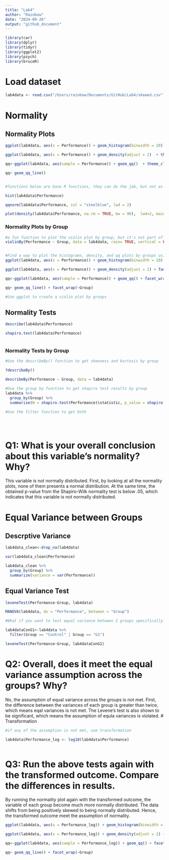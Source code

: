 ```yaml
---
title: "Lab4"
author: "Rainbow"
date: "2024-09-26"
output: "github_document"
---
```


```r
library(car)
library(dplyr)
library(tidyr)
library(ggplot2)
library(psych)
library(bruceR)

```
# Load dataset
```r

lab4data <- read.csv("/Users/rainbow/Documents/GitHub/Lab4/skewed.csv")


```


# Normality
## Normality Plots
```r


ggplot(lab4data, aes(x = Performance)) + geom_histogram(binwidth = 20) + theme_classic()

ggplot(lab4data, aes(x = Performance)) + geom_density(adjust = 2)  + theme_classic()

qq<-ggplot(lab4data, aes(sample = Performance)) + geom_qq()  + theme_classic()

qq+ geom_qq_line()


#functions below are base R functions, they can do the job, but not as customizable as ggplot

hist(lab4data$Performance)

qqnorm(lab4data$Performance, col = "steelblue", lwd = 2)

plot(density(lab4data$Performance, na.rm = TRUE, bw = 90),  lwd=2, main = "")

```

### Normality Plots by Group
```r

#a fun function to plot the violin plot by group, but it's not part of ggplot
violinBy(Performance ~ Group, data = lab4data, rain= TRUE, vertical = FALSE)


#Find a way to plot the histograms, density, and qq plots by groups using ggplot
ggplot(lab4data, aes(x = Performance)) + geom_histogram(binwidth = 20) + facet_wrap(~Group) + theme_classic()

ggplot(lab4data, aes(x = Performance)) + geom_density(adjust = 2) + facet_wrap(~Group) + theme_classic()

qq<-ggplot(lab4data, aes(sample = Performance)) + geom_qq() + facet_wrap(~Group) + theme_classic()

qq+ geom_qq_line() + facet_wrap(~Group) 

#Use ggplot to create a violin plot by groups


```


## Normality Tests
```r

describe(lab4data$Performance)

shapiro.test(lab4data$Performance)



```

### Normality Tests by Group
```r

#Use the describeBy() function to get skewness and kurtosis by group

?describeBy()

describeBy(Performance ~ Group, data = lab4data)

#Use the group by function to get shapiro test results by group
lab4data %>%
  group_by(Group) %>%
  summarize(W = shapiro.test(Performance)$statistic, p_value = shapiro.test(Performance)$p.value)

#Use the filter function to get both





```
# Q1: What is your overall conclusion about this variable's normality? Why?
This variable is not normally distributed. First, by looking at all the normality plots, none of them presents a normal distribution. At the same time, the obtained p-value from the Shapiro-Wilk normality test is below .05, which indicates that this variable is not normally distributed. 


# Equal Variance between Groups
## Descrptive Variance
```r
lab4data_clean<-drop_na(lab4data)

var(lab4data_clean$Performance)

lab4data_clean %>%
  group_by(Group) %>%
  summarize(variance = var(Performance))


```

## Equal Variance Test
```r


leveneTest(Performance~Group, lab4data)

MANOVA(lab4data, dv = "Performance", between = "Group")

#What if you want to test equal variance between 2 groups specifically? 

lab4dataConG1<-lab4data %>%
  filter(Group == "Control" | Group == "G1")

leveneTest(Performance~Group, lab4dataConG1)


```

# Q2: Overall, does it meet the equal variance assumption across the groups? Why?
No, the assumption of equal variance across the groups is not met. First, the difference between the variances of each group is greater than twice, which means eqal variances is not met. The Levene's test is also shown to be significant, which means the assumption of equla variances is violated. 
# Transformation
```r

#if any of the assumption is not met, use transformation 

lab4data$Performance_log <- log10(lab4data$Performance)



```

# Q3: Run the above tests again with the transformed outcome. Compare the differences in results. 
By running the normality plot again with the transformed outcome, the variable of each group become much more normally distributed. The data shifts from being positively skewed to being normally distributed. Hence, the transformed outcome meet the assumption of normality. 

```r
ggplot(lab4data, aes(x = Performance_log)) + geom_histogram(binwidth = 0.25) + facet_wrap(~Group) + theme_classic()

ggplot(lab4data, aes(x = Performance_log)) + geom_density(adjust = 2) + facet_wrap(~Group) + theme_classic()

qq<-ggplot(lab4data, aes(sample = Performance_log)) + geom_qq() + facet_wrap(~Group) + theme_classic()

qq+ geom_qq_line() + facet_wrap(~Group) 

```
